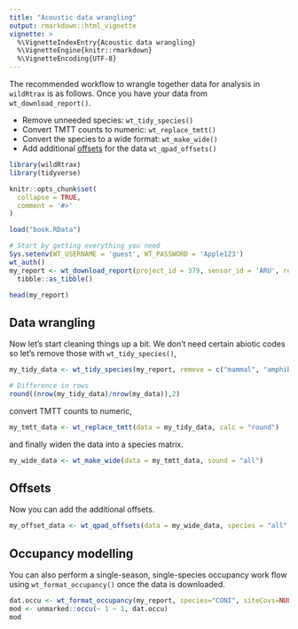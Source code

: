 ```yaml
---
title: "Acoustic data wrangling"
output: rmarkdown::html_vignette
vignette: >
  %\VignetteIndexEntry{Acoustic data wrangling}
  %\VignetteEngine{knitr::rmarkdown}
  %\VignetteEncoding{UTF-8}
---
```


The recommended workflow to wrangle together data for analysis in `wildRtrax` is as follows. Once you have your data from `wt_download_report()`.

- Remove unneeded species: `wt_tidy_species()`
- Convert TMTT counts to numeric: `wt_replace_tmtt()`
- Convert the species to a wide format: `wt_make_wide()`
- Add additional [offsets](https://besjournals.onlinelibrary.wiley.com/doi/full/10.1111/2041-210X.12106) for the data `wt_qpad_offsets()`

```r

library(wildRtrax)
library(tidyverse)

knitr::opts_chunk$set(
  collapse = TRUE,
  comment = '#>'
)

load("book.RData")

```

```r
# Start by getting everything you need
Sys.setenv(WT_USERNAME = 'guest', WT_PASSWORD = 'Apple123')
wt_auth()
my_report <- wt_download_report(project_id = 379, sensor_id = 'ARU', reports = "main", weather_cols = F) %>%
  tibble::as_tibble()

head(my_report)

```

## Data wrangling

Now let's start cleaning things up a bit. We don't need certain abiotic codes so let's remove those with `wt_tidy_species()`,

```r
my_tidy_data <- wt_tidy_species(my_report, remove = c("mammal", "amphibian", "abiotic", "insect", "unknown", zerofill=TRUE))

# Difference in rows
round((nrow(my_tidy_data)/nrow(my_data)),2)
```

convert TMTT counts to numeric,

```r
my_tmtt_data <- wt_replace_tmtt(data = my_tidy_data, calc = "round")

```

and finally widen the data into a species matrix.

```r
my_wide_data <- wt_make_wide(data = my_tmtt_data, sound = "all")

```

## Offsets

Now you can add the additional offsets.

```r
my_offset_data <- wt_qpad_offsets(data = my_wide_data, species = "all", version = 3, together = TRUE)

```

## Occupancy modelling

You can also perform a single-season, single-species occupancy work flow using `wt_format_occupancy()` once the data is downloaded.

```r
dat.occu <- wt_format_occupancy(my_report, species="CONI", siteCovs=NULL)
mod <- unmarked::occu(~ 1 ~ 1, dat.occu)
mod

```
